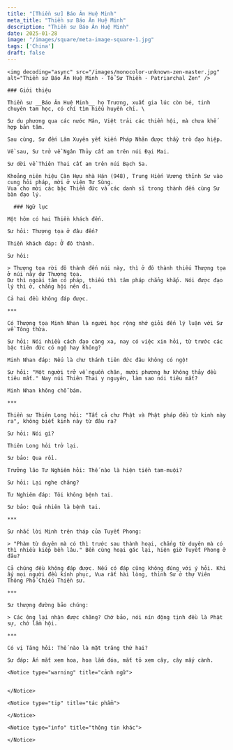 ```yaml
---
title: "[Thiền sư] Báo Ân Huệ Minh"
meta_title: "Thiền sư Báo Ân Huệ Minh"
description: "Thiền sư Báo Ân Huệ Minh"
date: 2025-01-28
image: "/images/square/meta-image-square-1.jpg"
tags: ['China']
draft: false
---
```


<div className="grid xl:grid-cols-8 lg:grid-cols-8 md:grid-cols-2 sm:grid-cols-2 xs:grid-cols-1 gap-8 bg-body dark:bg-darkmode-body">

  <div className="lg:col-span-3 md:col-span-1">

    <img decoding="async" src="/images/monocolor-unknown-zen-master.jpg" alt="Thiền sư Báo Ân Huệ Minh - Tổ Sư Thiền - Patriarchal Zen" />

    ### Giới thiệu

    Thiền sư __Báo Ân Huệ Minh__ họ Trương, xuất gia lúc còn bé, tinh chuyên tam học, có chí tìm hiểu huyền chỉ. \

    Sư du phương qua các nước Mân, Việt trải các thiền hội, mà chưa khế hợp bản tâm.

    Sau cùng, Sư đến Lâm Xuyên yết kiến Pháp Nhãn được thầy trò đạo hiệp.

    Về sau, Sư trở về Ngân Thủy cất am trên núi Đại Mai.

    Sư dời về Thiên Thai cất am trên núi Bạch Sa.

    Khoảng niên hiệu Càn Hựu nhà Hán (948), Trung Hiến Vương thỉnh Sư vào cung hỏi pháp, mời ở viện Tư Sùng.
    Vua cho mời các bậc Thiền đức và các danh sĩ trong thành đến cùng Sư bàn đạo lý.

  </div>

  <div className="lg:col-span-5 md:col-span-1">

      ### Ngữ lục

    Một hôm có hai Thiền khách đến.

    Sư hỏi: Thượng tọa ở đâu đến?

    Thiền khách đáp: Ở đô thành.

    Sư hỏi:

    > Thượng tọa rời đô thành đến núi này, thì ở đô thành thiếu Thượng tọa ở núi này dư Thượng tọa.
    Dư thì ngoài tâm có pháp, thiếu thì tâm pháp chẳng khắp. Nói được đạo lý thì ở, chẳng hội nên đi.

    Cả hai đều không đáp được.

    ***

    Có Thượng tọa Minh Nhan là người học rộng nhớ giỏi đến lý luận với Sư về Tông thừa.

    Sư hỏi: Nói nhiều cách đạo càng xa, nay có việc xin hỏi, từ trước các bậc tiên đức có ngộ hay không?

    Minh Nhan đáp: Nếu là chư thánh tiên đức đâu không có ngộ!

    Sư hỏi: "Một người trở về nguồn chân, mười phương hư không thảy đều tiêu mất." Nay núi Thiên Thai y nguyên, làm sao nói tiêu mất?

    Minh Nhan không chỗ bám.

    ***

    Thiền sư Thiên Long hỏi: "Tất cả chư Phật và Phật pháp đều từ kinh này ra", không biết kinh này từ đâu ra?

    Sư hỏi: Nói gì?

    Thiên Long hỏi trở lại.

    Sư bảo: Qua rồi.

    Trưởng lão Tư Nghiêm hỏi: Thế nào là hiện tiền tam-muội?

    Sư hỏi: Lại nghe chăng?

    Tư Nghiêm đáp: Tôi không bệnh tai.

    Sư bảo: Quả nhiên là bệnh tai.

    ***

    Sư nhắc lời Minh trên tháp của Tuyết Phong:

    > "Phàm từ duyên mà có thì trước sau thành hoại, chẳng từ duyên mà có thì nhiều kiếp bền lâu." Bền cùng hoại gác lại, hiện giờ Tuyết Phong ở đâu?

    Cả chúng đều không đáp được. Nếu có đáp cũng không đúng với ý hỏi. Khi ấy mọi người đều kính phục, Vua rất hài lòng, thỉnh Sư ở thự Viên Thông Phổ Chiếu Thiền sư.

    ***

    Sư thượng đường bảo chúng:

    > Các ông lại nhận được chăng? Chớ bảo, nói nín động tịnh đều là Phật sự, chớ lầm hội.

    ***

    Có vị Tăng hỏi: Thế nào là mặt trăng thứ hai?

    Sư đáp: Ấn mắt xem hoa, hoa lắm đóa, mắt tỏ xem cây, cây mấy cành.

    <Notice type="warning" title="cảnh ngữ">


    </Notice>

    <Notice type="tip" title="tác phẩm">

    </Notice>

    <Notice type="info" title="thông tin khác">

    </Notice>

  </div>

</div>
